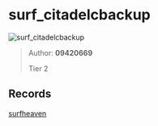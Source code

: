 
# surf_citadelcbackup

![surf_citadelcbackup](https://raw.githubusercontent.com/Sayt123/SurfMapPics/Maps-and-bonuses/csgo/surf_citadelcbackup.jpg)

> Author: **09420669**
>
> Tier 2

## Records

[surfheaven](https://surfheaven.eu/map/surf_citadelcbackup)
